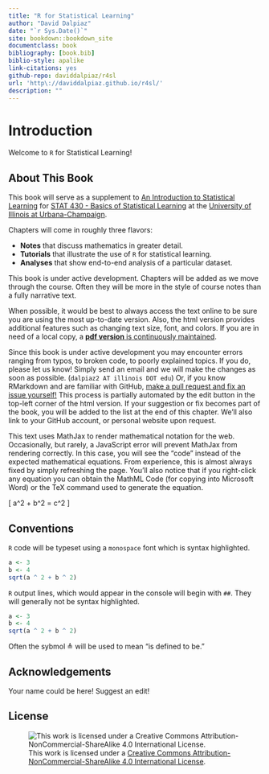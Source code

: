 ```yaml
--- 
title: "R for Statistical Learning"
author: "David Dalpiaz"
date: "`r Sys.Date()`"
site: bookdown::bookdown_site
documentclass: book
bibliography: [book.bib]
biblio-style: apalike
link-citations: yes
github-repo: daviddalpiaz/r4sl
url: 'http\://daviddalpiaz.github.io/r4sl/'
description: ""
---
```



# Introduction {-}

Welcome to `R` for Statistical Learning!


## About This Book

This book will serve as a supplement to [An Introduction to Statistical Learning](http://www-bcf.usc.edu/~gareth/ISL/) for [STAT 430 - Basics of Statistical Learning](https://go.illinois.edu/stat430) at the [University of Illinois at Urbana-Champaign](http://illinois.edu/).

Chapters will come in roughly three flavors:

- **Notes** that discuss mathematics in greater detail. 
- **Tutorials** that illustrate the use of `R` for statistical learning.
- **Analyses** that show end-to-end analysis of a particular dataset.

This book is under active development. Chapters will be added as we move through the course. Often they will be more in the style of course notes than a fully narrative text.

When possible, it would be best to always access the text online to be sure you are using the most up-to-date version. Also, the html version provides additional features such as changing text size, font, and colors. If you are in need of a local copy, a [**pdf version** is continuously maintained](http://daviddalpiaz.github.io/r4sl/r4sl.pdf).

Since this book is under active development you may encounter errors ranging from typos, to broken code, to poorly explained topics. If you do, please let us know! Simply send an email and we will make the changes as soon as possible. (`dalpiaz2 AT illinois DOT edu`) Or, if you know RMarkdown and are familiar with GitHub, [make a pull request and fix an issue yourself!](https://github.com/daviddalpiaz/r4sl) This process is partially automated by the edit button in the top-left corner of the html version. If your suggestion or fix becomes part of the book, you will be added to the list at the end of this chapter. We'll also link to your GitHub account, or personal website upon request.

This text uses MathJax to render mathematical notation for the web. Occasionally, but rarely, a JavaScript error will prevent MathJax from rendering correctly. In this case, you will see the "code" instead of the expected mathematical equations. From experience, this is almost always fixed by simply refreshing the page. You'll also notice that if you right-click any equation you can obtain the MathML Code (for copying into Microsoft Word) or the TeX command used to generate the equation.

\[
a^2 + b^2 = c^2
\]


## Conventions

`R` code will be typeset using a `monospace` font which is syntax highlighted.

```r
a <- 3
b <- 4
sqrt(a ^ 2 + b ^ 2)
```

`R` output lines, which would appear in the console will begin with `##`. They will generally not be syntax highlighted.

```r
a <- 3
b <- 4
sqrt(a ^ 2 + b ^ 2)
```

Often the sybmol $\triangleq$ will be used to mean "is defined to be."


## Acknowledgements

Your name could be here! Suggest an edit!


## License

![This work is licensed under a [Creative Commons Attribution-NonCommercial-ShareAlike 4.0 International License](http://creativecommons.org/licenses/by-nc-sa/4.0/).](images/cc.png)
